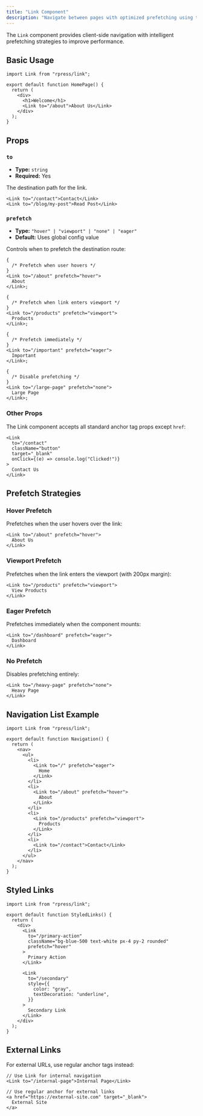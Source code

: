 ```yaml
---
title: "Link Component"
description: "Navigate between pages with optimized prefetching using the Link component."
---
```


The `Link` component provides client-side navigation with intelligent prefetching strategies to improve performance.

## Basic Usage

```tsx
import Link from "rpress/link";

export default function HomePage() {
  return (
    <div>
      <h1>Welcome</h1>
      <Link to="/about">About Us</Link>
    </div>
  );
}
```

## Props

### `to`

- **Type:** `string`
- **Required:** Yes

The destination path for the link.

```tsx
<Link to="/contact">Contact</Link>
<Link to="/blog/my-post">Read Post</Link>
```

### `prefetch`

- **Type:** `"hover" | "viewport" | "none" | "eager"`
- **Default:** Uses global config value

Controls when to prefetch the destination route:

```tsx
{
  /* Prefetch when user hovers */
}
<Link to="/about" prefetch="hover">
  About
</Link>;

{
  /* Prefetch when link enters viewport */
}
<Link to="/products" prefetch="viewport">
  Products
</Link>;

{
  /* Prefetch immediately */
}
<Link to="/important" prefetch="eager">
  Important
</Link>;

{
  /* Disable prefetching */
}
<Link to="/large-page" prefetch="none">
  Large Page
</Link>;
```

### Other Props

The Link component accepts all standard anchor tag props except `href`:

```tsx
<Link
  to="/contact"
  className="button"
  target="_blank"
  onClick={(e) => console.log("Clicked!")}
>
  Contact Us
</Link>
```

## Prefetch Strategies

### Hover Prefetch

Prefetches when the user hovers over the link:

```tsx
<Link to="/about" prefetch="hover">
  About Us
</Link>
```

### Viewport Prefetch

Prefetches when the link enters the viewport (with 200px margin):

```tsx
<Link to="/products" prefetch="viewport">
  View Products
</Link>
```

### Eager Prefetch

Prefetches immediately when the component mounts:

```tsx
<Link to="/dashboard" prefetch="eager">
  Dashboard
</Link>
```

### No Prefetch

Disables prefetching entirely:

```tsx
<Link to="/heavy-page" prefetch="none">
  Heavy Page
</Link>
```

## Navigation List Example

```tsx
import Link from "rpress/link";

export default function Navigation() {
  return (
    <nav>
      <ul>
        <li>
          <Link to="/" prefetch="eager">
            Home
          </Link>
        </li>
        <li>
          <Link to="/about" prefetch="hover">
            About
          </Link>
        </li>
        <li>
          <Link to="/products" prefetch="viewport">
            Products
          </Link>
        </li>
        <li>
          <Link to="/contact">Contact</Link>
        </li>
      </ul>
    </nav>
  );
}
```

## Styled Links

```tsx
import Link from "rpress/link";

export default function StyledLinks() {
  return (
    <div>
      <Link
        to="/primary-action"
        className="bg-blue-500 text-white px-4 py-2 rounded"
        prefetch="hover"
      >
        Primary Action
      </Link>

      <Link
        to="/secondary"
        style={{
          color: "gray",
          textDecoration: "underline",
        }}
      >
        Secondary Link
      </Link>
    </div>
  );
}
```

## External Links

For external URLs, use regular anchor tags instead:

```tsx
// Use Link for internal navigation
<Link to="/internal-page">Internal Page</Link>

// Use regular anchor for external links
<a href="https://external-site.com" target="_blank">
  External Site
</a>
```
